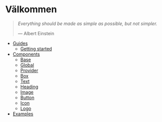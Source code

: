 # Välkommen

> _Everything should be made as simple as possible, but not simpler._
>
> — Albert Einstein

- [Guides](guide/readme.mdx)
  - [Getting started](guide/getting-started.mdx)
- [Components](components/readme.mdx)
  - [Base](components/base.mdx)
  - [Global](components/global.mdx)
  - [Provider](components/provider.mdx)
  - [Box](components/box.mdx)
  - [Text](components/text.mdx)
  - [Heading](components/heading.mdx)
  - [Image](components/image.mdx)
  - [Button](components/button.mdx)
  - [Icon](components/icon.mdx)
  - [Logo](components/logo.mdx)
- [Examples](examples.mdx)
